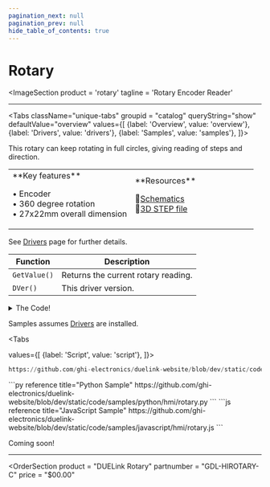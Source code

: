 ```yaml
---
pagination_next: null
pagination_prev: null
hide_table_of_contents: true
---
```



# Rotary

<ImageSection
    product = 'rotary'
    tagline = 'Rotary Encoder Reader'
></ImageSection>

---

<Tabs className="unique-tabs" groupid = "catalog" queryString="show" defaultValue="overview"
  values={[
    {label: 'Overview', value: 'overview'},
    {label: 'Drivers', value: 'drivers'},
    {label: 'Samples', value: 'samples'},
  ]}>

<TabItem value="overview">

This rotary can keep rotating in full circles, giving reading of steps and direction.

<table><td width='50%'>
**Key features**

• Encoder<br/>
• 360 degree rotation<br/>
• 27x22mm overall dimension<br/>

</td><td width='50%'>
**Resources**

📄[Schematics](pathname:///sch/gdl-hirotary-c.pdf)<br/>
🔩[3D STEP file](pathname:///3d/gdl-hirotary-c.step)<br/>

</td></table>
</TabItem>

<TabItem value="drivers">

See [Drivers](../../engine/drivers) page for further details.

Function | Description
--- | ---
`GetValue()` | Returns the current rotary reading.
`DVer()` | This driver version.

<details>
  <summary>The Code!</summary>

```py reference title="Rotary Driver"
https://github.com/ghi-electronics/duelink-website/blob/dev/static/code/drivers/hmi/rotary.txt
```

</details>
</TabItem>

<TabItem value="samples">

Samples assumes [Drivers](../../engine/drivers) are installed.

<Tabs

  values={[
    {label: 'Script', value: 'script'},
]}>

<TabItem value="script">

```py reference title="Script Sample"
https://github.com/ghi-electronics/duelink-website/blob/dev/static/code/samples/script/hmi/rotary.txt
```
</TabItem>

<TabItem value="py">
```py reference title="Python Sample"
https://github.com/ghi-electronics/duelink-website/blob/dev/static/code/samples/python/hmi/rotary.py
```
</TabItem>

<TabItem value="js">
```js reference title="JavaScript Sample"
https://github.com/ghi-electronics/duelink-website/blob/dev/static/code/samples/javascript/hmi/rotary.js
```
</TabItem>

</Tabs>
</TabItem>

<TabItem value="projects">Coming soon!</TabItem>

</Tabs>

---

<OrderSection
    product = "DUELink Rotary"
    partnumber = "GDL-HIROTARY-C"
    price = "$00.00"
></OrderSection>
